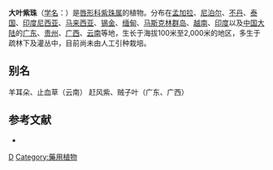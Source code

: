 {{Speciesbox 
| taxon = Callicarpa macrophylla
| authority = Vahl
| image = Callicarpa macrophylla 1.jpg
}}
'''大叶紫珠'''（[[学名|学名]]：{{lang|la|''Callicarpa macrophylla''}}）是[[唇形科|唇形科]][[紫珠属|紫珠属]]的植物。分布在[[孟加拉|孟加拉]]、[[尼泊尔|尼泊尔]]、[[不丹|不丹]]、[[泰国|泰国]]、[[印度尼西亚|印度尼西亚]]、[[马来西亚|马来西亚]]、[[锡金|锡金]]、[[缅甸|缅甸]]、[[马斯克林群岛|马斯克林群岛]]、[[越南|越南]]、[[印度|印度]]以及[[中国大陆|中国大陆]]的[[广东|广东]]、[[贵州|贵州]]、[[广西|广西]]、[[云南|云南]]等地，生长于海拔100米至2,000米的地区，多生于疏林下及灌丛中，目前尚未由人工引种栽培。

== 别名 ==
羊耳朵、止血草（云南） 赶风紫、贼子叶（广东、广西）

== 参考文献 ==
<div class="references-small">
* {{cite web| url =http://www.bioinfo.cn/db05/KmzwSpecies.php?action=view&id=24006| title =大叶紫珠| work =《中国高等植物数据库全库》| publisher =中国科学院微生物研究所| author =昆明植物研究所| accessdate =2009-02-25| deadurl =yes| archiveurl =https://web.archive.org/web/20160305085548/http://www.bioinfo.cn/db05/KmzwSpecies.php?action=view&id=24006| archivedate =2016-03-05}}
</div>
{{Taxonbar|from=Q5021993}}

[[Category:紫珠属|D]]
[[Category:藥用植物|Category:藥用植物]]